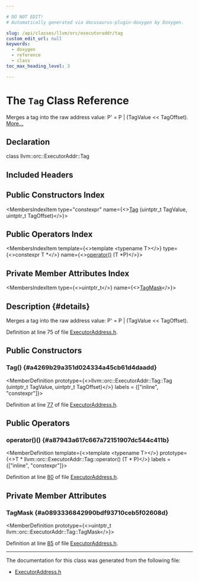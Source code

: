 ```yaml
---

# DO NOT EDIT!
# Automatically generated via docusaurus-plugin-doxygen by Doxygen.

slug: /api/classes/llvm/orc/executoraddr/tag
custom_edit_url: null
keywords:
  - doxygen
  - reference
  - class
toc_max_heading_level: 3

---
```





# The `Tag` Class Reference

<DoxygenPage pluginConfig={pluginConfig}>

Merges a tag into the raw address value: P&#39; = P | (TagValue &lt;&lt; TagOffset). <a href="#details">More...</a>

## Declaration

<CodeBlock>class llvm::orc::ExecutorAddr::Tag</CodeBlock>

## Included Headers

<IncludesList>
<IncludesListItem
  filePath="llvm/ExecutionEngine/Orc/Shared/ExecutorAddress.h"
  permalink="/docs/api/files/include/include/llvm/include/llvm/executionengine/include/llvm/executionengine/orc/include/llvm/executionengine/orc/shared/executoraddress-h"
  isLocal="true" />
</IncludesList>

## Public Constructors Index

<MembersIndex>

<MembersIndexItem
  type="constexpr"
  name={<><a href="#a4269b29a351d024334a45cb61d4daadd">Tag</a> (uintptr&#95;t TagValue, uintptr&#95;t TagOffset)</>}>
</MembersIndexItem>

</MembersIndex>

## Public Operators Index

<MembersIndex>

<MembersIndexItem
  template={<>template &lt;typename T&gt;</>}
  type={<>constexpr T &#42;</>}
  name={<><a href="#a87943a617c667a72151907dc544c411b">operator()</a> (T &#42;P)</>}>
</MembersIndexItem>

</MembersIndex>

## Private Member Attributes Index

<MembersIndex>

<MembersIndexItem
  type={<>uintptr&#95;t</>}
  name={<><a href="#a0893336842990bdf93710ceb5f02608d">TagMask</a></>}>
</MembersIndexItem>

</MembersIndex>

## Description {#details}

Merges a tag into the raw address value: P&#39; = P | (TagValue &lt;&lt; TagOffset).

Definition at line 75 of file <a href="/docs/api/files/include/include/llvm/include/llvm/executionengine/include/llvm/executionengine/orc/include/llvm/executionengine/orc/shared/executoraddress-h">ExecutorAddress.h</a>.

<SectionDefinition>

## Public Constructors

### Tag() {#a4269b29a351d024334a45cb61d4daadd}

<MemberDefinition
  prototype={<>llvm::orc::ExecutorAddr::Tag::Tag (uintptr&#95;t TagValue, uintptr&#95;t TagOffset)</>}
  labels = {["inline", "constexpr"]}>

Definition at line <a href="/docs/api/files/include/include/llvm/include/llvm/executionengine/include/llvm/executionengine/orc/include/llvm/executionengine/orc/shared/executoraddress-h/#l00077">77</a> of file <a href="/docs/api/files/include/include/llvm/include/llvm/executionengine/include/llvm/executionengine/orc/include/llvm/executionengine/orc/shared/executoraddress-h">ExecutorAddress.h</a>.
</MemberDefinition>

</SectionDefinition>

<SectionDefinition>

## Public Operators

### operator()() {#a87943a617c667a72151907dc544c411b}

<MemberDefinition
  template={<>template &lt;typename T&gt;</>}
  prototype={<>T &#42; llvm::orc::ExecutorAddr::Tag::operator() (T &#42; P)</>}
  labels = {["inline", "constexpr"]}>

Definition at line <a href="/docs/api/files/include/include/llvm/include/llvm/executionengine/include/llvm/executionengine/orc/include/llvm/executionengine/orc/shared/executoraddress-h/#l00080">80</a> of file <a href="/docs/api/files/include/include/llvm/include/llvm/executionengine/include/llvm/executionengine/orc/include/llvm/executionengine/orc/shared/executoraddress-h">ExecutorAddress.h</a>.
</MemberDefinition>

</SectionDefinition>

<SectionDefinition>

## Private Member Attributes

### TagMask {#a0893336842990bdf93710ceb5f02608d}

<MemberDefinition
  prototype={<>uintptr&#95;t llvm::orc::ExecutorAddr::Tag::TagMask</>}>

Definition at line <a href="/docs/api/files/include/include/llvm/include/llvm/executionengine/include/llvm/executionengine/orc/include/llvm/executionengine/orc/shared/executoraddress-h/#l00085">85</a> of file <a href="/docs/api/files/include/include/llvm/include/llvm/executionengine/include/llvm/executionengine/orc/include/llvm/executionengine/orc/shared/executoraddress-h">ExecutorAddress.h</a>.
</MemberDefinition>

</SectionDefinition>

<hr/>

The documentation for this class was generated from the following file:

<ul>
<li><a href="/docs/api/files/include/include/llvm/include/llvm/executionengine/include/llvm/executionengine/orc/include/llvm/executionengine/orc/shared/executoraddress-h">ExecutorAddress.h</a></li>
</ul>

</DoxygenPage>
